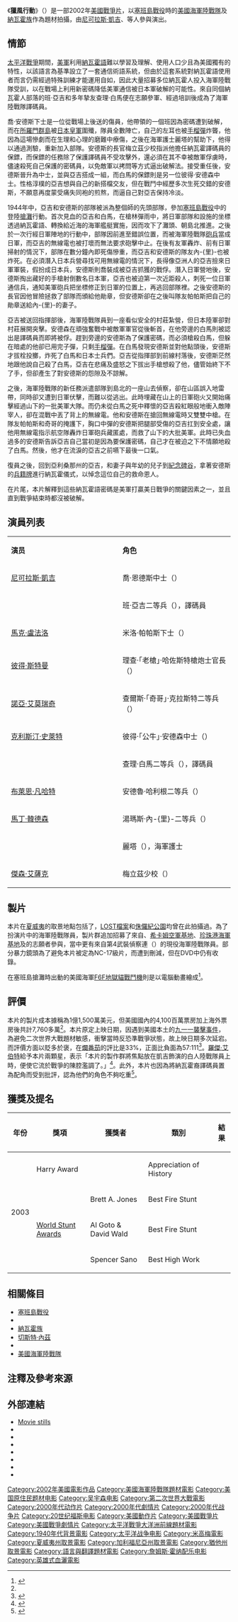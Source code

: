 {{noteTA
|T=zh-hans:风语者; zh-tw:獵風行動; zh-hk:烈血追風;
|1=zh-hans:风语者; zh-tw:獵風行動; zh-hk:烈血追風;
|2=zh-hans:乔; zh-tw:喬; zh-hk:祖;
|3=zh-hans:恩德斯; zh-tw:恩德斯; zh-hk:安迪士;
|4=zh-hans:班; zh-tw:班; zh-hk:賓;
|5=zh-hans:亚吉; zh-tw:亞吉; zh-hk:耶斯;
|6=zh-hans:尼古拉斯; zh-hk:尼古拉斯; zh-tw:尼可拉斯;
|7=zh-hans:凯奇; zh-hk:基治; zh-tw:凱吉;
|8=zh-hans:诺亚·艾默里奇; zh-hant:諾亞·艾莫瑞奇;
|9=zh-hans:比奇; zh-hk:比治; zh-tw:比奇;
|10=zh-hk:麥克·路化奴; zh-cn:马克·鲁法洛; zh-tw:馬克·盧法洛;
|11=zh-hk:美高梅公司; zh-tw:米高梅公司; zh-cn:米高梅公司;
|12=zh-cn:罗杰·威利; zh-tw:羅傑·威利; zh-hk:羅渣·韋利;
|13=zh-hans:安德森; zh-tw:安德森; zh-hk:安狄臣;
|14=zh-hans:马丁·亨德森; zh-tw:馬丁·韓德森;
|15=zh-hans:布莱恩·范·霍尔特; zh-tw:布萊恩·凡哈特;
}}
{{Infobox film
| name           = 獵風行動
| original_name  = {{lang|en|Windtalkers}}
| image          = Windtalkers movie poster on zh Wikipedia.jpg
| image size     = 215px
| alt            = 
| caption        = 「獵風行動」英語版電影海報
| director       = [[吳宇森|吳宇森]]
| producer       = 吳宇森<br />{{Link-en|張家振|Terence Chang}}<br />Tracie Graham-Rice<br />Alison Rosenzweig
| writer         = {{Link-en|約翰·萊斯|John Rice}}<br />{{Link-en|喬·巴提爾|Joe Batteer}}
| starring       = [[尼可拉斯·凱吉|尼可拉斯·凱吉]]<br />{{Link-en|亞當·比奇|Adam Beach}}<br />[[馬克·盧法洛|馬克·盧法洛]]<br />[[彼得·斯特曼|彼得·斯特曼]]<br />[[諾亞·艾莫瑞奇|諾亞·艾莫瑞奇]]<br />[[克利斯汀·史萊特|克利斯汀·史萊特]]
| music          = [[詹姆斯·霍納|詹姆斯·霍納]]
| cinematography = Jeffrey Kimball
| editing        = Jeff Gullo<br />Steven Kemper<br />Tom Rolf
| studio         = Lion Rock Productions
| distributor    = [[米高梅公司|米高梅公司]]<br />[[二十世紀福斯|二十世紀福斯]]國際
| released       = {{Film date|2002|06|14}}
| runtime        = 134分鐘
| country        = {{USA}}
| language       = [[英語|英語]]<br>[[納瓦霍語|納瓦霍語]]<br>[[日語|日語]]
| budget         = $1億1,500萬<ref name="mojo">{{cite web |url=http://www.boxofficemojo.com/movies/?id=windtalkers.htm |title=Windtalkers |publisher=''[[Box_Office_Mojo|Box Office Mojo]]'' |accessdate=May 7, 2010 |archive-date=2019-09-13 |archive-url=https://web.archive.org/web/20190913205318/https://www.boxofficemojo.com/movies/?id=windtalkers.htm |dead-url=no }}</ref>
| gross          = $7,762萬8,265<ref name=mojo/>
| hk_name = 烈血追風
| tw_name = 獵風行動
| cn_name = 风语者
}}
《'''獵風行動'''》（{{lang-en|'''Windtalkers'''}}）是一部2002年[[美國|美國]][[戰爭片|戰爭片]]，以[[塞班島戰役|塞班島戰役]]時的[[美國海軍陸戰隊|美國海軍陸戰隊]]及[[納瓦霍族|納瓦霍族]]{{Link-en|譯碼員|Code talker}}作為題材拍攝，由[[尼可拉斯·凱吉|尼可拉斯·凱吉]]、{{Link-en|亞當·比奇|Adam Beach}}等人參與演出。

==情節==
[[太平洋戰爭|太平洋戰爭]]期間，[[美軍|美軍]]利用[[納瓦霍語|納瓦霍語]]難以學習及理解、使用人口少且為美國獨有的特性，以該語言為基準設立了一套通信術語系統，但由於這套系統對納瓦霍語使用者而言仍需經過特殊訓練才能運用自如，因此大量招募多位納瓦霍人投入海軍陸戰隊受訓，以在戰場上利用新密碼降低美軍通信被日本軍破解的可能性。來自同個納瓦霍人部落的班·亞吉和多年摯友查理·白馬便在志願參軍、經過培訓後成為了海軍陸戰隊譯碼員。

喬·安德斯下士是一位從戰場上後送的傷員，他帶領的一個班因為密碼遭到破解，而在[[所羅門群島|所羅門群島]]被[[日本皇軍|日本皇軍]]圍殲，隊員全數陣亡，自己的左耳也被[[手榴彈|手榴彈]]炸聾，他因為這場慘劇而在生理和心理的磨難中療傷，之後在海軍護士麗塔的幫助下，他得以通過測驗，重新加入部隊。安德斯的長官梅立茲少校指派他擔任納瓦霍譯碼員的保鏢，而保鏢的任務除了保護譯碼員不受攻擊外，還必須在其不幸被敵軍俘虜時，儘速殺死自己保護的密碼員，以免敵軍以拷問等方式逼出破解法。接受重任後，安德斯晉升為中士，並與亞吉搭成一組，而白馬的保鏢則是另一位彼得·安德森中士。性格淳樸的亞吉想與自己的新搭檔交友，但在戰鬥中經歷多次生死交錯的安德斯，不願意再度蒙受痛失同袍的煎熬，而逼自己對亞吉保持冷淡。

1944年中，亞吉和安德斯的部隊被派為整個師的先頭部隊，參加[[塞班島戰役|塞班島戰役]]中的登陸[[搶灘|搶灘]]行動。首次見血的亞吉和白馬，在槍林彈雨中，將日軍部隊和設施的坐標透過納瓦霍語、轉換給近海的海軍艦艇實施{{Link-en|海軍艦砲支援|Naval gunfire support|火力支援}}，因而攻下了灘頭、朝島北推進。之後於一次行經日軍陣地的行動中，部隊因前進至錯誤位置，而被海軍陸戰隊[[砲兵|砲兵]]當成日軍{{Link-en|友軍誤擊|friendly fire|誤擊}}，而亞吉的無線電也被打壞而無法要求砲擊中止。在後有友軍轟炸、前有日軍掃射的情況下，部隊在數分鐘內即死傷慘重，而亞吉和安德斯的隊友內-{里}-也被炸死。在必須潛入日本兵營尋找可用無線電的情況下，長得像亞洲人的亞吉撿來日軍軍裝，假扮成日本兵，安德斯則喬裝成被亞吉抓獲的戰俘。潛入日軍營地後，安德斯掏出藏好的手槍射倒數名日本軍，亞吉也被迫第一次近距殺人，刺死一位日軍通信兵，通知美軍砲兵把坐標修正到日軍的位置上，再逃回部隊裡。之後安德斯的長官因他冒險拯救了部隊而頒給他勛章，但安德斯卻在之後叫隊友帕帕斯把自己的勛章送給內-{里}-的妻子。

亞吉被送回指揮部後，海軍陸戰隊員到一座看似安全的村莊紮營，但日本陸軍卻對村莊展開突擊。安德森在頑強奮戰中被敵軍軍官從後斬首，在他旁邊的白馬則被認出是譯碼員而即將被俘。趕到旁邊的安德斯為了保護密碼，而必須槍殺白馬，但躲在暗處的他卻已用完子彈，只剩[[手榴彈|手榴彈]]。在白馬發現安德斯並對他點頭後，安德斯才拔栓投擲，炸死了白馬和日本士兵們。亞吉從指揮部到前線村落後，安德斯茫然地跟他說自己殺了白馬，亞吉在悲痛及盛怒之下拔出手槍想殺了他，儘管始終下不了手，但卻產生了對安德斯的怨隙及不諒解。

之後，海軍陸戰隊的新任務派遣部隊到島北的一座山去偵察，卻在山區誤入地雷帶，同時卻又遭到日軍伏擊，而難以從{{Link-en|殺戮區|kill zone}}逃出。此時埋藏在山上的日軍砲火又開始痛擊經過山下的一批美軍大隊。而仍未從白馬之死中釋懷的亞吉殺紅眼般地衝入敵陣宰人，卻在混戰中丟了背上的無線電。他和安德斯在搶回無線電時又雙雙中槍。在隊友帕帕斯和奇哥的掩護下，胸口中彈的安德斯把腿部受傷的亞吉扛到安全處，讓他用無線電指示航空隊轟炸日軍砲兵藏匿處，而救了山下的大批美軍。此時已失血過多的安德斯告訴亞吉自己當初是因為要保護密碼，自己才在被迫之下不情願地殺了白馬。然後，他才在流淚的亞吉之前嚥下最後一口氣。

復員之後，回到亞利桑那州的亞吉，和妻子與年幼的兒子到[[紀念碑谷|紀念碑谷]]，拿著安德斯的[[兵籍牌|兵籍牌]]進行納瓦霍儀式，以悼念這位自己的救命恩人。

在片尾，本片解釋到這些納瓦霍語密碼是美軍打贏美日戰爭的關鍵因素之一，並且直到戰爭結束時都沒被破解。

==演員列表==
{|class="wikitable" width="60%"
|- style="background:cornflowerblue; color:white" align=center
| style="width:12%"|'''演员'''
| style="width:12%"|'''角色'''
|-align=center
| [[尼可拉斯·凱吉|尼可拉斯·凱吉]]||喬·恩德斯中士（{{lang|en|Sergeant Joe Enders}}）
|-align=center
| {{Link-en|亞當·比奇|Adam Beach}}||班·亞吉二等兵（{{lang|en|Private Ben Yahzee}}），譯碼員
|-align=center
| [[馬克·盧法洛|馬克·盧法洛]]||米洛·帕帕斯下士（{{lang|en|Corporal Milo Pappas}}）
|-align=center
| [[彼得·斯特曼|彼得·斯特曼]]||理查·「老槍」·哈佐斯特槍炮士官長（{{lang|en|Gunnery Sergeant Richard "Gunny" Hjelmstad}}）
|-align=center
| [[諾亞·艾莫瑞奇|諾亞·艾莫瑞奇]]||查爾斯·「奇哥」·克拉斯特二等兵（{{lang|en|Private Charles "Chick" Clusters}}）
|-align=center
| [[克利斯汀·史萊特|克利斯汀·史萊特]]||彼得·「公牛」·安德森中士（{{lang|en|Sergeant Peter "Ox" Anderson}}）
|-align=center
| {{Link-en|羅傑·威利|Roger Willie}}||查理·白馬二等兵（{{lang|en|Private Charlie Whitehorse}}），譯碼員
|-align=center
| [[布萊恩·凡哈特|布萊恩·凡哈特]]||安德魯·哈利根二等兵（{{lang|en|Private Andrew Harrigan}}）
|-align=center
| [[馬丁·韓德森|馬丁·韓德森]]||湯瑪斯·內-{里}-二等兵（{{lang|en|Private Thomas Nellie}}）
|-align=center
| {{Link-en|法蘭絲·歐康納|Frances O'Connor}}||麗塔（{{lang|en|Rita}}），海軍護士
|-align=center
| [[傑森·艾薩克|傑森·艾薩克]]||梅立茲少校（{{lang|en|Major Mellitz}}）
|}

==製片==
本片在[[夏威夷|夏威夷]]的取景地點包括了{{Link-en|古蘭尼牧場|Kualoa Ranch}}，[[LOST檔案|LOST檔案]]和[[侏儸紀公園|侏儸紀公園]]均曾在此拍攝過。為了扮演片中的海軍陸戰隊員，製片群追加招募了來自{{Link-en|史考菲軍營|Schofield Barracks|史考菲陸軍軍營}}、[[希卡姆空軍基地|希卡姆空軍基地]]、[[珍珠港海軍基地|珍珠港海軍基地]]及{{Link-en|卡內奧黑海軍陸戰隊航空基地|Kaneohe Marine Corps Air Station}}的志願者參與，當中更有來自第4武裝偵察連（{{lang|en|4th Force Recon Company}}）的現役海軍陸戰隊員。部分暴力鏡頭為了避免本片被定為NC-17級片，而遭到刪減，但在DVD中仍有收錄。

在塞班島搶灘時出動的美國海軍[[F6F地獄貓戰鬥機|F6F地獄貓戰鬥機]]則是以電腦動畫繪成<ref>{{Cite web |url=http://www.kodak.com/US/plugins/acrobat/en/motion/newsletters/inCamera/oct2001/windtalkers.pdf |title=存档副本 |accessdate=2013-08-05 |archive-date=2008-09-07 |archive-url=https://web.archive.org/web/20080907074010/http://www.kodak.com/US/plugins/acrobat/en/motion/newsletters/inCamera/oct2001/windtalkers.pdf |dead-url=no }}</ref>。

==評價==
本片的製片成本據稱為1億1,500萬美元，但美國國內的4,100百萬票房加上海外票房後共計7,760多萬<ref name=mojo/>。本片原定上映日期，因遇到美國本土的[[九一一襲擊事件|九一一襲擊事件]]，為避免二次世界大戰題材敏感，衝擊當時反恐準戰爭狀態，故上映日期多次延宕。而評價方面以貶多於褒，在[[爛番茄|爛番茄]]的評比是33%，正面比負面為57:111<ref>{{cite web |url=http://au.rottentomatoes.com/m/windtalkers/ |title=Windtalkers |publisher=''[[Rotten_Tomatoes|Rotten Tomatoes]]'' |accessdate=May 7, 2010 |archive-date=2010-04-02 |archive-url=https://web.archive.org/web/20100402105405/http://au.rottentomatoes.com/m/windtalkers/ |dead-url=no }}</ref>。[[羅傑·艾伯特|羅傑·艾伯特]]給予本片兩顆星，表示「本片的製作群將焦點放在凱吉飾演的白人陸戰隊員上時，便使它流於戰爭的陳腔濫調了。」<ref name="Windtalkers">{{cite web |url=http://rogerebert.suntimes.com/apps/pbcs.dll/article?AID=/20020614/REVIEWS/206140305/1023 |title=Windtalkers |author=Ebert, Roger |date=June 14, 2002 |publisher=''[[Chicago_Sun-Times|Chicago Sun-Times]]'' |accessdate=May 7, 2010 |archive-date=2012-10-07 |archive-url=https://web.archive.org/web/20121007141515/http://rogerebert.suntimes.com/apps/pbcs.dll/article?AID=%2F20020614%2FREVIEWS%2F206140305%2F1023 |dead-url=no }}</ref>。此外，本片也因為將納瓦霍裔譯碼員置為配角而受到批評，認為他們的角色不夠吃重<ref>{{cite web |url=http://www.plume-noire.com/movies/reviews/windtalkers.html |title=Windtalkers |author=Thom, Fred |publisher=''Plume Noire'' |accessdate=May 7, 2010 |archive-date=2021-03-09 |archive-url=https://web.archive.org/web/20210309171510/http://www.plume-noire.com/movies/reviews/windtalkers.html |dead-url=no }}</ref>。

==獲獎及提名==
{| class="wikitable"
|-  style="background:#ccc; text-align:center;"
! 年份 || 獎項 || 獲獎者 || 類別 || 結果
|-
|rowspan="4" | 2003 || Harry Award || || Appreciation of History || {{nom}}
|-
|rowspan="3" | [[World_Stunt_Awards|World Stunt Awards]] || Brett A. Jones  || Best Fire Stunt || {{won}}
|-
| Al Goto & David Wald  || Best Fire Stunt || {{nom}}
|-
| Spencer Sano || Best High Work || {{nom}}
|}

==相關條目==
* [[塞班島戰役|塞班島戰役]]
* {{Link-en|譯碼員|Code talker}}
* [[納瓦霍族|納瓦霍族]]
* [[切斯特·內茲|切斯特·內茲]]
* {{link-en|菲利普·约翰逊 (译码员)|Philip Johnston (code talker)|菲利普·约翰逊}}
* [[美國海軍陸戰隊|美國海軍陸戰隊]]

==注釋及參考來源==
{{Reflist}}

==外部連結==
{{wikiquote}}
* [http://film.virtual-history.com/film.php?filmid=449 Movie stills] {{Wayback|url=http://film.virtual-history.com/film.php?filmid=449 |date=20090114143522 }}
* {{imdb title|0245562}}
* {{tcmdb title|431218}}
* {{allmovie title|258252}}
* {{douban|1295120}}
* {{mojo title|windtalkers}}
* {{rotten-tomatoes|windtalkers}}
* {{metacritic film|windtalkers}}

{{吳宇森}}
{{Authority control}}
{{DEFAULTSORT:Windtalkers}}
[[Category:2002年美國電影作品|Category:2002年美國電影作品]]
[[Category:美國海軍陸戰隊題材電影|Category:美國海軍陸戰隊題材電影]]
[[Category:美国原住民题材电影|Category:美国原住民题材电影]]
[[Category:吴宇森电影|Category:吴宇森电影]]
[[Category:第二次世界大戰電影|Category:第二次世界大戰電影]]
[[Category:2000年代动作片|Category:2000年代动作片]]
[[Category:2000年代劇情片|Category:2000年代劇情片]]
[[Category:2000年代战争片|Category:2000年代战争片]]
[[Category:20世纪福斯电影|Category:20世纪福斯电影]]
[[Category:美國動作片|Category:美國動作片]]
[[Category:美國戰爭片|Category:美國戰爭片]]
[[Category:美國戰爭劇情片|Category:美國戰爭劇情片]]
[[Category:太平洋戰爭大洋洲前線題材電影|Category:太平洋戰爭大洋洲前線題材電影]]
[[Category:1940年代背景電影|Category:1940年代背景電影]]
[[Category:太平洋战争电影|Category:太平洋战争电影]]
[[Category:米高梅電影|Category:米高梅電影]]
[[Category:夏威夷州取景電影|Category:夏威夷州取景電影]]
[[Category:加利福尼亞州取景電影|Category:加利福尼亞州取景電影]]
[[Category:猶他州取景電影|Category:猶他州取景電影]]
[[Category:語言與翻譯題材電影|Category:語言與翻譯題材電影]]
[[Category:詹姆斯·霍纳配乐电影|Category:詹姆斯·霍纳配乐电影]]
[[Category:英雄式血灑電影|Category:英雄式血灑電影]]